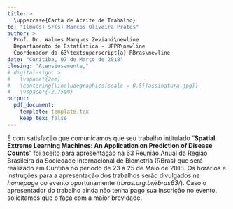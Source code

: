 ```yaml
---
title: >
  \uppercase{Carta de Aceite de Trabalho}
to: "Ilmo(s) Sr(s) Marcos Oliveira Prates"
author: >
  Prof. Dr. Walmes Marques Zeviani\newline
  Departamento de Estatística - UFPR\newline
  Coordenador da 63\textsuperscript{a} RBras\newline
date: "Curitiba, 07 de Março de 2018"
closing: "Atensiosamente,"
# digital-sign: >
#   \vspace*{2em}
#   \centering{\includegraphics[scale = 0.5]{assinatura.jpg}}
#   \vspace*{-2.75em}
output:
  pdf_document:
    template: template.tex
    keep_tex: false
---
```


É com satisfação que comunicamos que seu trabalho intitulado
"**Spatial Extreme Learning Machines: An Application on Prediction of Disease Counts**"
foi aceito para apresentação na 63\textsuperscript{a} Reunião Anual da
Região Brasileira da Sociedade Internacional de Biometria (RBras)
que será realizado em Curitiba no período de 23 a 25 de
Maio de 2018.  Os horários e instruções para a apresentação dos
trabalhos serão divulgados na
*homepage* do evento oportunamente (*rbras.org.br/rbras63/*). Caso o
apresentador do trabalho ainda não tenha pago sua inscrição no evento,
solicitamos que o faça com a maior brevidade.

<!------------------------------------------- -->

